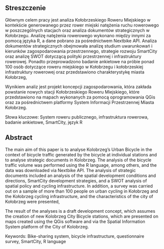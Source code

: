 ## Streszczenie {-}

Głównym celem pracy jest analiza Kołobrzeskiego Roweru Miejskiego w kontekście generowanego przez rower miejski natężenia ruchu rowerowego w poszczególnych stacjach oraz analiza dokumentów strategicznych w Kołobrzegu. 
Analizę natężenia rowerowego wykonano między innymi za pomocą języka R, a dane pobrano za pośrednictwem Nextbike API.
Analiza dokumentów strategicznych obejmowała analizę studium uwarunkowań i kierunków zagospodarowania przestrzennego, strategie rozwoju SmartCity oraz analizę SWOT dotyczącą polityki przestrzennej i infrastruktury rowerowej.
Ponadto przeprowadzono badanie ankietowe na próbie ponad 100 osób dotyczące roweru miejskiego w Kołobrzegu i kołobrzeskiej infrastruktury rowerowej oraz przedstawiono charakterystykę miasta Kołobrzeg, 

Wynikiem analiz jest projekt koncepcji zagospodarowania, która zakłada powstanie nowych stacji Kołobrzeskiego Roweru Miejskiego, które przedstawiono na mapach wykonanych za pomocą oprogramowania QGis oraz za pośrednictwem platformy System Informacji Przestrzennej Miasta Kołobrzeg.

Słowa kluczowe: System roweru publicznego, infrastruktura rowerowa, badanie ankietowe, SmartCity, język R

## Abstract {-}

The main aim of this paper is to analyse Kolobrzeg's Urban Bicycle in the context of bicycle traffic generated by the bicycle at individual stations and to analyse strategic documents in Kolobrzeg. 
The analysis of the bicycle traffic volume was performed using the R language, among others, and the data was downloaded via Nextbike API.
The analysis of strategic documents included an analysis of the spatial development conditions and directions, SmartCity development strategies, and a SWOT analysis of spatial policy and cycling infrastructure.
In addition, a survey was carried out on a sample of more than 100 people on urban cycling in Kołobrzeg and the Kołobrzeg cycling infrastructure, and the characteristics of the city of Kołobrzeg were presented, 

The result of the analyses is a draft development concept, which assumes the creation of new Kolobrzeg City Bicycle stations, which are presented on maps created using the QGis software and via the Spatial Information System platform of the City of Kolobrzeg.

Keywords: Bike-sharing system, bicycle infrastructure, questionnaire survey, SmartCity, R language

\newpage

\setstretch{1.2}\sf\tighttoc\doublespacing
